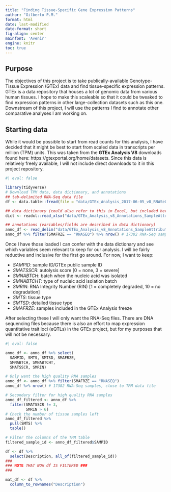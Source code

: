 ```yaml
---
title: "Finding Tissue-Specific Gene Expression Patterns"
author: "Gilberto P.M."
format: html
date: last-modified
date-format: short
fig-align: center
mainfont: 'Avenir'
engine: knitr
toc: true
---
```


## Purpose
The objectives of this project is to take publically-available 
Genotype-Tissue Expression (GTEx) data and find tissue-specific expression patterns.
GTEx is a data repository that houses a lot of genomic data from various human tissues.
I hope to make this scaleable so that it could be tweaked to find expression patterns
in other large-collection datasets such as this one.
Downstream of this project, I will use the patterns I find to annotate other 
comparative analyses I am working on.

## Starting data
While it would be possible to start from read counts for this analysis,
I have decided that it might be best to start from scaled data in 
transcripts per million (TPM) units.
This was taken from the **GTEx Analysis V8** downloads found here:
https://gtexportal.org/home/datasets.
Since this data is relatively freely available, I will not include direct downloads
to it in this project repository.


```r
#| eval: false

library(tidyverse)
# Download TPM data, data dictionary, and annotations
## tab-delimited RNA-Seq data file
df <- data.table::fread(file = "data/GTEx_Analysis_2017-06-05_v8_RNASeQCv1.1.9_gene_tpm.gct")

## data dictionary (could also refer to this in Excel, but included here for reproducibility)
dict <- readxl::read_xlsx("data/GTEx_Analysis_v8_Annotations_SampleAttributesDD.xlsx")

## annotations (variables/fields are described in data dictionary)
anno_df <- read_delim("data/GTEx_Analysis_v8_Annotations_SampleAttributesDS.txt")
anno_df %>% filter(SMAFRZE == "RNASEQ") %>% nrow() # 17382 RNA-Seq samples, close to TPM data file

```

Once I have those loaded I can confer with the data dictionary and see which variables
seem relevant to keep for our analysis. I will be fairly reductive and inclusive
for the first go around. For now, I want to keep:  

- _SAMPID_: sample ID/GTEx public sample ID
- _SMATSSCR_: autolysis score [0 = none, 3 = severe]
- _SMNABTCH_: batch when the nucleic acid was isolated
- _SMNABTCHT_: type of nucleic acid isolation batch
- _SMRIN_: RNA Integrity Number (RIN) [1 = completely degraded, 10 = no degradation]
- _SMTS_: tissue type
- _SMTSD_: detailed tissue type
- _SMAFRZE_: samples included in the GTEx Analysis freeze 

After selecting these I will only want the RNA-Seq files. There are DNA sequencing
files because there is also an effort to map expression quantitative trait loci
(eQTLs) in the GTEx project, but for my purposes that will not be necessary.


```r
#| eval: false

anno_df <- anno_df %>% select(
  SAMPID, SMTS, SMTSD, SMAFRZE,
  SMNABTCH, SMNABTCHT,
  SMATSSCR, SMRIN)

# Only want the high quality RNA samples
anno_df <- anno_df %>% filter(SMAFRZE == "RNASEQ") 
anno_df %>% nrow() # 17382 RNA-Seq samples, close to TPM data file

# Secondary filter for high quality RNA samples
anno_df_filtered <- anno_df %>%
  filter(SMATSSCR != 3,
         SMRIN > 6)
# Check the number of tissue samples left
anno_df_filtered %>%
  pull(SMTS) %>%
  table()

# Filter the columns of the TPM table
filtered_sample_id <- anno_df_filtered$SAMPID

df <- df %>%
  select(Description, all_of(filtered_sample_id))
###
### NOTE THAT NOW df IS FILTERED ###
###

mat_df <- df %>% 
  column_to_rownames("Description")
```


